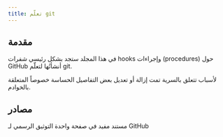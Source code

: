 ```yaml
---
title: تعلّم git
---
```


## مقدمة

في هذا المجلد ستجد بشكل رئيسي شفرات hooks وإجراءات (procedures) حول GitHub أنشأتُها لتعلّم git.

لأسباب تتعلق بالسرية تمت إزالة أو تعديل بعض التفاصيل الحساسة خصوصاً المتعلقة بالخوادم.

<LearningCycle lang="ar" />
<CultureCycle lang="ar" />

## مصادر

<Cards>
  <Card href="https://training.github.com/downloads/github-git-cheat-sheet/" title="ورقة الغش Git Cheat Sheet">
    مستند مفيد في صفحة واحدة
  </Card>

  <Card href="https://docs.github.com/en/get-started/start-your-journey/about-github-and-git" title="ابدأ رحلتك مع GitHub">
    التوثيق الرسمي لـ GitHub
  </Card>
</Cards>
